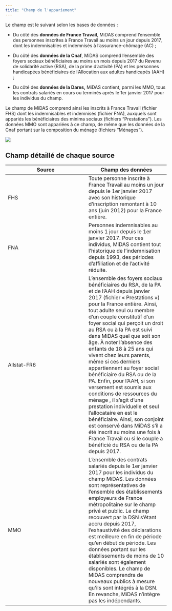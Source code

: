 ```yaml
---
title: "Champ de l'appariement"
---
```


Le champ est le suivant selon les bases de données :

-   Du côté des **données de France Travail**, MiDAS comprend l'ensemble des personnes inscrites à France Travail au moins un jour depuis 2017, dont les indemnisables et indemnisés à l'assurance-chômage (AC) ;

-   Du côté des **données de la Cnaf**, MiDAS comprend l'ensemble des foyers sociaux bénéficiaires au moins un mois depuis 2017 du Revenu de solidarité active (RSA), de la prime d'activité (PA) et les personnes handicapées bénéficiaires de l'Allocation aux adultes handicapés (AAH) ;

-   Du côté des **données de la Dares,** MiDAS contient, parmi les MMO, tous les contrats salariés en cours ou terminés après le 1er janvier 2017 pour les individus du champ.

Le champ de MiDAS comprend ainsi les inscrits à France Travail (fichier FHS) dont les indemnisables et indemnisés (fichier FNA), auxquels sont appariés les bénéficiaires des minima sociaux (fichiers "Prestations"). Les données MMO sont appariées à ce champ, de même que les données de la Cnaf portant sur la composition du ménage (fichiers "Ménages").

![](images/Présentation1-01.gif)

## Champ détaillé de chaque source

| Source | Champ des données |
|------------------------------------|------------------------------------|
| FHS | Toute personne inscrite à France Travail au moins un jour depuis le 1er janvier 2017 avec son historique d'inscription remontant à 10 ans (juin 2012) pour la France entière. |
| FNA | Personnes indemnisables au moins 1 jour depuis le 1er janvier 2017. Pour ces individus, MiDAS contient tout l'historique de l'indemnisation depuis 1993, des périodes d'affiliation et de l'activité réduite. |
| Allstat-FR6 | L'ensemble des foyers sociaux bénéficiaires du RSA, de la PA et de l'AAH depuis janvier 2017 (fichier « Prestations ») pour la France entière. Ainsi, tout adulte seul ou membre d'un couple constitutif d'un foyer social qui perçoit un droit au RSA ou à la PA est suivi dans MiDAS quel que soit son âge. À noter l'absence des enfants de 18 à 25 ans qui vivent chez leurs parents, même si ces derniers appartiennent au foyer social bénéficiaire du RSA ou de la PA. Enfin, pour l'AAH, si son versement est soumis aux conditions de ressources du ménage , il s'agit d'une prestation individuelle et seul l'allocataire en est le bénéficiaire. Ainsi, son conjoint est conservé dans MiDAS s'il a été inscrit au moins une fois à France Travail ou si le couple a bénéficié du RSA ou de la PA depuis 2017. |
| MMO | L'ensemble des contrats salariés depuis le 1er janvier 2017 pour les individus du champ MiDAS. Les données sont représentatives de l'ensemble des établissements employeurs de France métropolitaine sur le champ privé et public. Le champ recouvert par la DSN s'étant accru depuis 2017, l'exhaustivité des déclarations est meilleure en fin de période qu'en début de période. Les données portant sur les établissements de moins de 10 salariés sont également disponibles. Le champ de MiDAS comprendra de nouveaux publics à mesure qu'ils sont intégrés à la DSN. En revanche, MiDAS n'intègre pas les indépendants. |
